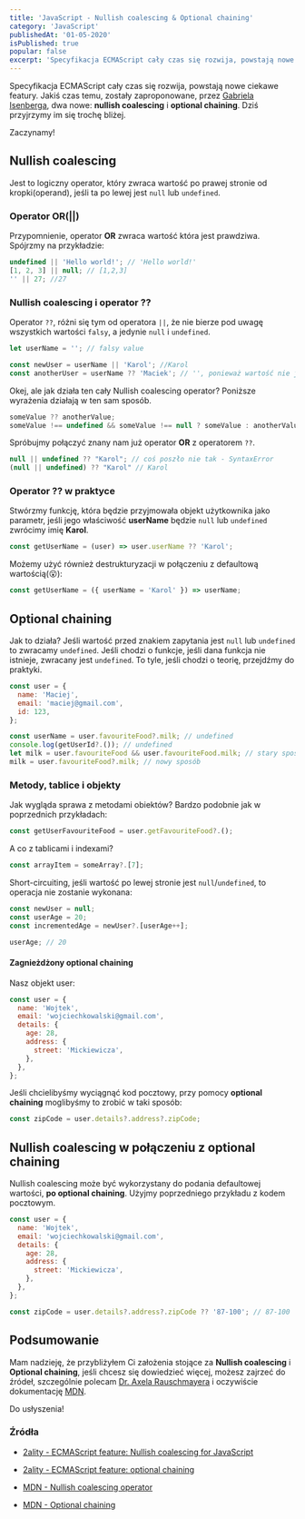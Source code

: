 ```yaml
---
title: 'JavaScript - Nullish coalescing & Optional chaining'
category: 'JavaScript'
publishedAt: '01-05-2020'
isPublished: true
popular: false
excerpt: 'Specyfikacja ECMAScript cały czas się rozwija, powstają nowe ciekawe featury. Jakiś czas temu, zostały zaproponowane dwa nowe: nullish coalescing i optional chaining'
---
```


Specyfikacja ECMAScript cały czas się rozwija, powstają nowe ciekawe featury. Jakiś czas temu, zostały
zaproponowane, przez [Gabriela Isenberga](https://twitter.com/the_gisenberg), dwa nowe: **nullish coalescing** i **optional chaining**. Dziś przyjrzymy im się trochę bliżej.

Zaczynamy!

## Nullish coalescing

Jest to logiczny operator, który zwraca wartość po prawej stronie od kropki(operand), jeśli ta po lewej jest `null` lub `undefined`.

### Operator OR(||)

Przypomnienie, operator **OR** zwraca wartość która jest prawdziwa. Spójrzmy na przykładzie:

```js
undefined || 'Hello world!'; // 'Hello world!'
[1, 2, 3] || null; // [1,2,3]
'' || 27; //27
```

### Nullish coalescing i operator ??

Operator `??`, różni się tym od operatora `||`, że nie bierze pod uwagę wszystkich wartości `falsy`, a jedynie `null` i `undefined`.

```js
let userName = ''; // falsy value

const newUser = userName || 'Karol'; //Karol
const anotherUser = userName ?? 'Maciek'; // '', ponieważ wartość nie jest null/undefined
```

Okej, ale jak działa ten cały Nullish coalescing operator? Poniższe wyrażenia działają w ten sam sposób.

```js
someValue ?? anotherValue;
someValue !== undefined && someValue !== null ? someValue : anotherValue;
```

Spróbujmy połączyć znany nam już operator **OR** z operatorem `??`.

```js
null || undefined ?? "Karol"; // coś poszło nie tak - SyntaxError
(null || undefined) ?? "Karol" // Karol
```

### Operator ?? w praktyce

Stwórzmy funkcję, która będzie przyjmowała objekt użytkownika jako parametr, jeśli jego właściwość **userName** będzie `null` lub `undefined` zwrócimy imię **Karol**.

```js
const getUserName = (user) => user.userName ?? 'Karol';
```

Możemy użyć również destrukturyzacji w połączeniu z defaultową wartością(😮):

```js
const getUserName = ({ userName = 'Karol' }) => userName;
```

## Optional chaining

Jak to działa? Jeśli wartość przed znakiem zapytania jest `null` lub `undefined` to zwracamy `undefined`. Jeśli chodzi o funkcje, jeśli dana funkcja nie istnieje, zwracany jest `undefined`. To tyle, jeśli chodzi o teorię, przejdźmy do praktyki.

```js
const user = {
  name: 'Maciej',
  email: 'maciej@gmail.com',
  id: 123,
};

const userName = user.favouriteFood?.milk; // undefined
console.log(getUserId?.()); // undefined
let milk = user.favouriteFood && user.favouriteFood.milk; // stary sposób
milk = user.favouriteFood?.milk; // nowy sposób
```

### Metody, tablice i objekty

Jak wygląda sprawa z metodami obiektów? Bardzo podobnie jak w poprzednich przykładach:

```js
const getUserFavouriteFood = user.getFavouriteFood?.();
```

A co z tablicami i indexami?

```js
const arrayItem = someArray?.[7];
```

Short-circuiting, jeśli wartość po lewej stronie jest `null`/`undefined`, to operacja nie zostanie wykonana:

```js
const newUser = null;
const userAge = 20;
const incrementedAge = newUser?.[userAge++];

userAge; // 20
```

#### Zagnieżdżony optional chaining

Nasz objekt user:

```js
const user = {
  name: 'Wojtek',
  email: 'wojciechkowalski@gmail.com',
  details: {
    age: 28,
    address: {
      street: 'Mickiewicza',
    },
  },
};
```

Jeśli chcielibyśmy wyciągnąć kod pocztowy, przy pomocy **optional chaining** moglibyśmy to zrobić w taki sposób:

```js
const zipCode = user.details?.address?.zipCode;
```

## Nullish coalescing w połączeniu z optional chaining

Nullish coalescing może być wykorzystany do podania defaultowej wartości, **po optional chaining**.
Użyjmy poprzedniego przykładu z kodem pocztowym.

```js
const user = {
  name: 'Wojtek',
  email: 'wojciechkowalski@gmail.com',
  details: {
    age: 28,
    address: {
      street: 'Mickiewicza',
    },
  },
};

const zipCode = user.details?.address?.zipCode ?? '87-100'; // 87-100
```

## Podsumowanie

Mam nadzieję, że przybliżyłem Ci założenia stojące za **Nullish coalescing** i **Optional chaining**, jeśli chcesz się dowiedzieć więcej, możesz zajrzeć do źródeł, szczególnie polecam [Dr. Axela Rauschmayera](https://2ality.com/index.html) i oczywiście dokumentację [MDN](https://developer.mozilla.org/en-US/).

Do usłyszenia!

### Źródła

- [2ality - ECMAScript feature: Nullish coalescing for JavaScript](https://2ality.com/2019/08/nullish-coalescing.html)

- [2ality - ECMAScript feature: optional chaining](https://2ality.com/2019/07/optional-chaining.html)

- [MDN - Nullish coalescing operator](https://developer.mozilla.org/en-US/docs/Web/JavaScript/Reference/Operators/Nullish_coalescing_operator)

- [MDN - Optional chaining](https://developer.mozilla.org/en-US/docs/Web/JavaScript/Reference/Operators/Optional_chaining)
